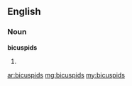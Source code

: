 ==English==
===Noun===
'''bicuspids'''
# {{plural of|[[bicuspid]]}}

[[ar:bicuspids]]
[[mg:bicuspids]]
[[my:bicuspids]]